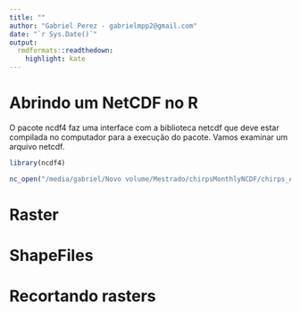 ```yaml
---
title: ""
author: "Gabriel Perez - gabrielmpp2@gmail.com"
date: "`r Sys.Date()`"
output:
  rmdformats::readthedown:
    highlight: kate
---
```

# Abrindo um NetCDF no R

O pacote ncdf4 faz uma interface com a biblioteca netcdf que deve estar compilada no computador para a execução do pacote. Vamos examinar um arquivo netcdf.

```r
library(ncdf4)

nc_open("/media/gabriel/Novo volume/Mestrado/chirpsMonthlyNCDF/chirps_AS/chirps005.nc")

```

# Raster
# ShapeFiles
# Recortando rasters
